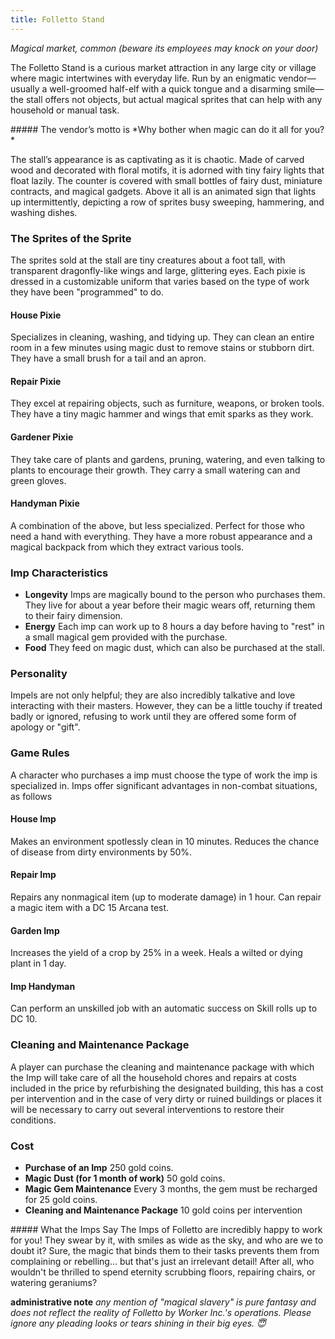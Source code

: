 ```yaml
---
title: Folletto Stand
---
```



*Magical market, common (beware its employees may knock on your door)*

<MaskedImage src="https://cdn.leonardo.ai/users/e9df9e5e-8c47-4d7f-87b3-195ea30587b1/generations/0b304a0d-efc7-4a7c-9c88-8ab7973f71db/Leonardo_Phoenix_09_A_lively_and_messy_stall_made_of_carved_wo_0.jpg" mask="16"/>

The Folletto Stand is a curious market attraction in any large city or village where magic intertwines with everyday life. Run by an enigmatic vendor—usually a well-groomed half-elf with a quick tongue and a disarming smile—the stall offers not objects, but actual magical sprites that can help with any household or manual task.

<DescriptiveBox>
##### The vendor’s motto is
*Why bother when magic can do it all for you?*
</DescriptiveBox>

The stall’s appearance is as captivating as it is chaotic. Made of carved wood and decorated with floral motifs, it is adorned with tiny fairy lights that float lazily. The counter is covered with small bottles of fairy dust, miniature contracts, and magical gadgets. Above it all is an animated sign that lights up intermittently, depicting a row of sprites busy sweeping, hammering, and washing dishes.

### The Sprites of the Sprite
The sprites sold at the stall are tiny creatures about a foot tall, with transparent dragonfly-like wings and large, glittering eyes. Each pixie is dressed in a customizable uniform that varies based on the type of work they have been "programmed" to do.

#### House Pixie
Specializes in cleaning, washing, and tidying up.
They can clean an entire room in a few minutes using magic dust to remove stains or stubborn dirt.
They have a small brush for a tail and an apron.

#### Repair Pixie
They excel at repairing objects, such as furniture, weapons, or broken tools.
They have a tiny magic hammer and wings that emit sparks as they work.

#### Gardener Pixie
They take care of plants and gardens, pruning, watering, and even talking to plants to encourage their growth.
They carry a small watering can and green gloves.

#### Handyman Pixie
A combination of the above, but less specialized. Perfect for those who need a hand with everything.
They have a more robust appearance and a magical backpack from which they extract various tools.

### Imp Characteristics
- **Longevity** Imps are magically bound to the person who purchases them. They live for about a year before their magic wears off, returning them to their fairy dimension.
- **Energy** Each imp can work up to 8 hours a day before having to "rest" in a small magical gem provided with the purchase.
- **Food** They feed on magic dust, which can also be purchased at the stall.

### Personality
Impels are not only helpful; they are also incredibly talkative and love interacting with their masters. However, they can be a little touchy if treated badly or ignored, refusing to work until they are offered some form of apology or "gift".

### Game Rules
A character who purchases a imp must choose the type of work the imp is specialized in. Imps offer significant advantages in non-combat situations, as follows

#### House Imp
Makes an environment spotlessly clean in 10 minutes.
Reduces the chance of disease from dirty environments by 50%.

#### Repair Imp
Repairs any nonmagical item (up to moderate damage) in 1 hour.
Can repair a magic item with a DC 15 Arcana test.

#### Garden Imp
Increases the yield of a crop by 25% in a week.
Heals a wilted or dying plant in 1 day.

#### Imp Handyman
Can perform an unskilled job with an automatic success on Skill rolls up to DC 10.

### Cleaning and Maintenance Package
A player can purchase the cleaning and maintenance package with which the Imp will take care of all the household chores and repairs at costs included in the price by refurbishing the designated building, this has a cost per intervention and in the case of very dirty or ruined buildings or places it will be necessary to carry out several interventions to restore their conditions.

### Cost
- **Purchase of an Imp** 250 gold coins.
- **Magic Dust (for 1 month of work)** 50 gold coins.
- **Magic Gem Maintenance** Every 3 months, the gem must be recharged for 25 gold coins.
- **Cleaning and Maintenance Package** 10 gold coins per intervention

<NoteBox>
##### What the Imps Say
The Imps of Folletto are incredibly happy to work for you! They swear by it, with smiles as wide as the sky, and who are we to doubt it? Sure, the magic that binds them to their tasks prevents them from complaining or rebelling... but that's just an irrelevant detail! After all, who wouldn't be thrilled to spend eternity scrubbing floors, repairing chairs, or watering geraniums?

**administrative note** *any mention of "magical slavery" is pure fantasy and does not reflect the reality of Folletto by Worker Inc.'s operations. Please ignore any pleading looks or tears shining in their big eyes. 😇*
</NoteBox>